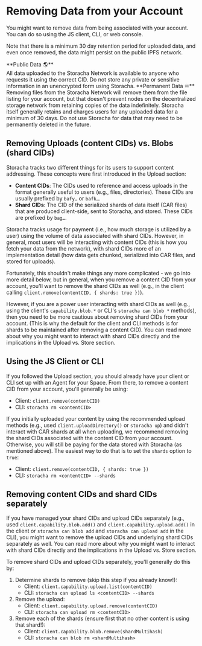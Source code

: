 
# Removing Data from your Account

You might want to remove data from being associated with your account. You can do so using the JS client, CLI, or web console.

Note that there is a minimum 30 day retention period for uploaded data, and even once removed, the data might persist on the public IPFS network.

<Callout type="error" emoji="⚠️❗">
  **Public Data 🌎**<br/>
  All data uploaded to the Storacha Network is available to anyone who requests it using the correct CID. Do not store any private or sensitive information in an unencrypted form using Storacha.
</Callout>

<Callout type="error" emoji="⚠️❗">
  **Permanent Data ♾️**<br/>
  Removing files from the Storacha Network will remove them from the file listing for your account, but that doesn't prevent nodes on the decentralized storage network from retaining copies of the data indefinitely. Storacha itself generally retains and charges users for any uploaded data for a minimum of 30 days. Do not use Storacha for data that may need to be permanently deleted in the future.
</Callout>

## Removing Uploads (content CIDs) vs. Blobs (shard CIDs)

Storacha tracks two different things for its users to support content addressing. These concepts were first introduced in the Upload section:

- **Content CIDs**: The CIDs used to reference and access uploads in the format generally useful to users (e.g., files, directories). These CIDs are usually prefixed by `bafy…` or `bafk…`.
- **Shard CIDs**: The CID of the serialized shards of data itself (CAR files) that are produced client-side, sent to Storacha, and stored. These CIDs are prefixed by `bag…`.

Storacha tracks usage for payment (i.e., how much storage is utilized by a user) using the volume of data associated with shard CIDs. However, in general, most users will be interacting with content CIDs (this is how you fetch your data from the network), with shard CIDs more of an implementation detail (how data gets chunked, serialized into CAR files, and stored for uploads).

Fortunately, this shouldn't make things any more complicated - we go into more detail below, but in general, when you remove a content CID from your account, you'll want to remove the shard CIDs as well (e.g., in the client calling `client.remove(contentCID, { shards: true })`).

However, if you are a power user interacting with shard CIDs as well (e.g., using the client's `capability.blob.*` or CLI's `storacha can blob *` methods), then you need to be more cautious about removing shard CIDs from your account. (This is why the default for the client and CLI methods is for shards to be maintained after removing a content CID). You can read more about why you might want to interact with shard CIDs directly and the implications in the Upload vs. Store section.

## Using the JS Client or CLI

If you followed the Upload section, you should already have your client or CLI set up with an Agent for your Space. From there, to remove a content CID from your account, you'll generally be using:

- Client: `client.remove(contentCID)`
- CLI: `storacha rm <contentCID>`

If you initially uploaded your content by using the recommended upload methods (e.g., used `client.uploadDirectory()` or `storacha up`) and didn't interact with CAR shards at all when uploading, we recommend removing the shard CIDs associated with the content CID from your account. Otherwise, you will still be paying for the data stored with Storacha (as mentioned above). The easiest way to do that is to set the `shards` option to `true`:

- Client: `client.remove(contentCID, { shards: true })`
- CLI: `storacha rm <contentCID> --shards`

## Removing content CIDs and shard CIDs separately

If you have managed your shard CIDs and upload CIDs separately (e.g., used `client.capability.blob.add()` and `client.capability.upload.add()` in the client or `storacha can blob add` and `storacha can upload add` in the CLI), you might want to remove the upload CIDs and underlying shard CIDs separately as well. You can read more about why you might want to interact with shard CIDs directly and the implications in the Upload vs. Store section.

To remove shard CIDs and upload CIDs separately, you'll generally do this by:

1. Determine shards to remove (skip this step if you already know!):
   - Client: `client.capability.upload.list(contentCID)`
   - CLI: `storacha can upload ls <contentCID> --shards`
2. Remove the upload:
   - Client: `client.capability.upload.remove(contentCID)`
   - CLI: `storacha can upload rm <contentCID>`
3. Remove each of the shards (ensure first that no other content is using that shard!):
   - Client: `client.capability.blob.remove(shardMultihash)`
   - CLI: `storacha can blob rm <shardMultihash>`
